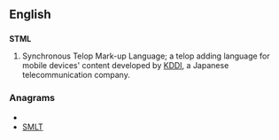 ==English==
==={{initialism}}===
'''STML'''

#{{computing}} Synchronous Telop Mark-up Language; a telop adding language for mobile devices' content developed by [[KDDI]], a Japanese telecommunication company.

===Anagrams===
* {{alphagram|lmst}}
* [[SMLT#English|SMLT]]
